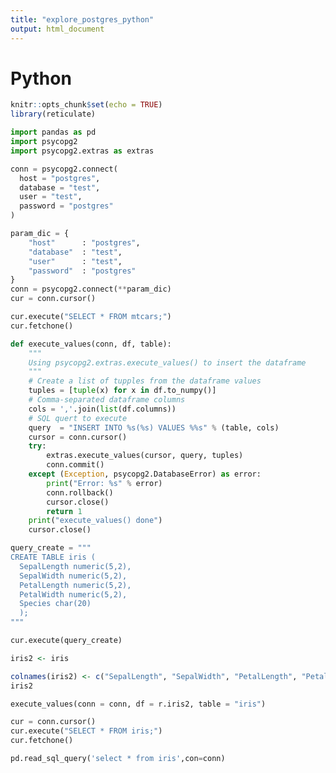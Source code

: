 ```yaml
---
title: "explore_postgres_python"
output: html_document
---
```


# Python

```r
knitr::opts_chunk$set(echo = TRUE)
library(reticulate)
```

```python
import pandas as pd
import psycopg2
import psycopg2.extras as extras
```

```python
conn = psycopg2.connect(
  host = "postgres",
  database = "test",
  user = "test",
  password = "postgres"
)
```


```python
param_dic = {
    "host"      : "postgres",
    "database"  : "test",
    "user"      : "test",
    "password"  : "postgres"
}
conn = psycopg2.connect(**param_dic)
cur = conn.cursor()
```
```python
cur.execute("SELECT * FROM mtcars;")
cur.fetchone()
```

```python
def execute_values(conn, df, table):
    """
    Using psycopg2.extras.execute_values() to insert the dataframe
    """
    # Create a list of tupples from the dataframe values
    tuples = [tuple(x) for x in df.to_numpy()]
    # Comma-separated dataframe columns
    cols = ','.join(list(df.columns))
    # SQL quert to execute
    query  = "INSERT INTO %s(%s) VALUES %%s" % (table, cols)
    cursor = conn.cursor()
    try:
        extras.execute_values(cursor, query, tuples)
        conn.commit()
    except (Exception, psycopg2.DatabaseError) as error:
        print("Error: %s" % error)
        conn.rollback()
        cursor.close()
        return 1
    print("execute_values() done")
    cursor.close()
```

```python

query_create = """
CREATE TABLE iris (
  SepalLength numeric(5,2), 
  SepalWidth numeric(5,2), 
  PetalLength numeric(5,2), 
  PetalWidth numeric(5,2),
  Species char(20)
  );
"""

cur.execute(query_create)
```
```r
iris2 <- iris

colnames(iris2) <- c("SepalLength", "SepalWidth", "PetalLength", "PetalWidth", "Species")
iris2
```


```python
execute_values(conn = conn, df = r.iris2, table = "iris")
```

```python
cur = conn.cursor()
cur.execute("SELECT * FROM iris;")
cur.fetchone()
```

```python
pd.read_sql_query('select * from iris',con=conn)
```


